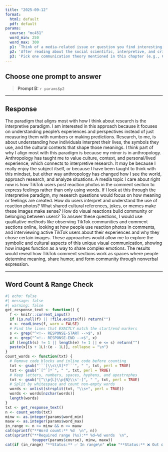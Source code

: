 ```yaml
---
title: "2025-09-12"
format:
  html: default
  pdf: default
params:
  course: "mc451"
  word_min: 250
  word_max: 300
  p1: 'Think of a media-related issue or question you find interesting (e.g., misinformation on social media, representation in film, streaming habits). Now imagine researching that issue without using any theory—just collecting facts. What would be missing from your findings? Reflect on how theory might deepen or improve your ability to explain or understand the issue. What questions might theory help you ask?'
  p2: 'After reading about the social scientific, interpretive, and critical/cultural paradigms, which approach feels most aligned with how you think about research, or how you want to think about it? Why? Share a media topic you care about and describe how your chosen paradigm would shape your research questions, methods, and the kind of insights you might produce.'
  p3: 'Pick one communication theory mentioned in this chapter (e.g., Cultivation Theory, Social Comparison Theory, Feminist Theory). Briefly describe how this theory interprets a real-world communication problem (e.g., violence in media, body image, online harassment). Then reflect on how your understanding of the issue changes when seen through that theoretical lens. What does the theory help you notice that you might not have otherwise?'
---
```


## Choose **one** prompt to answer

> **Prompt B:** `r params$p2`

------------------------------------------------------------------------

## Response

<!-- RESPONSE-START -->

The paradigm that aligns most with how I think about research is the interpretive paradigm. I am interested in this approach because it focuses on understanding people’s experiences and perspectives instead of just measuring them with numbers or making predictions. Research, to me, is about understanding how individuals interpret their lives, the symbols they use, and the cultural contexts that shape those meanings. I think part of why I align most with this paradigm is because my minor is in anthropology. Anthropology has taught me to value culture, context, and personal/lived experience, which connects to interpretive research. It may be because I really enjoy the subject itself, or because I have been taught to think with this mindset, but either way anthropology has changed how I see the world, approach research, and analyze situations. A media topic I care about right now is how TikTok users post reaction photos in the comment section to express feelings rather than only using words. If I look at this through the interpretive paradigm, my research questions would focus on how meaning or feelings are created. How do users interpret and understand the use of reaction photos? What shared cultural references, jokes, or memes make these images make sense? How do visual reactions build community or belonging between users? To answer these questions, I would use qualitative methods like observing TikTok communities and comment sections online, looking at how people use reaction photos in comments, and interviewing active TikTok users about their experiences and why they chose certain images. These approaches would allow me to explore the symbolic and cultural aspects of this unique visual communication, showing how images function as a way to share complex emotions. The results would reveal how TikTok comment sections work as spaces where people determine meaning, share humor, and form community through nonverbal expression. 
<!-- RESPONSE-END -->

------------------------------------------------------------------------

## Word Count & Range Check

```r
#| echo: false
#| message: false
#| warning: false
get_response_text <- function() {
  f <- knitr::current_input()
  if (is.null(f) || !file.exists(f)) return("")
  x <- readLines(f, warn = FALSE)
  # Find the lines that EXACTLY match the start/end markers
  s <- grep("^<!-- RESPONSE-START -->$", x)
  e <- grep("^<!-- RESPONSE-END -->$", x)
  if (length(s) != 1 || length(e) != 1 || e <= s) return("")
  paste(x[(s + 1L):(e - 1L)], collapse = "\n")
}
count_words <- function(txt) {
  # Remove code blocks and inline code before counting
  txt <- gsub("```[\\s\\S]*?```", " ", txt, perl = TRUE)
  txt <- gsub("`[^`]*`", " ", txt, perl = TRUE)
  # Keep letters, numbers, spaces, hyphens, and apostrophes
  txt <- gsub("[^\\p{L}\\p{N}\\s'-]", " ", txt, perl = TRUE)
  # Split by whitespace and count non-empty words
  words <- unlist(strsplit(txt, "\\s+", perl = TRUE))
  words <- words[nzchar(words)]
  length(words)
}
txt <- get_response_text()
n <- count_words(txt)
minw <- as.integer(params$word_min)
maxw <- as.integer(params$word_max)
in_range <- n >= minw && n <= maxw
cat(sprintf("**Word count:** %d  \n", n))
cat(sprintf("**Required range (%s):** %d–%d words  \n",
            toupper(params$course), minw, maxw))
cat(if (in_range) "**Status:** ✅ In range\n" else "**Status:** ❌ Out of range\n")
```
